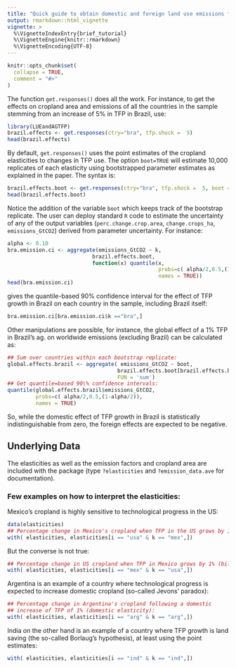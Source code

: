 ```yaml
---
title: "Quick guide to obtain domestic and foreign land use emissions from changes in domestic TFP"
output: rmarkdown::html_vignette
vignette: >
  %\VignetteIndexEntry{brief_tutorial}
  %\VignetteEngine{knitr::rmarkdown}
  %\VignetteEncoding{UTF-8}
---
```


```r
knitr::opts_chunk$set(
  collapse = TRUE,
  comment = "#>"
)
```
The function `get.responses()` does all the work. For instance, to get the  effects on cropland area and emissions of all the countries in the sample stemming from an increase of 5\% in TFP in Brazil, use:
```r
library(LUEandAGTFP)
brazil.effects <- get.responses(ctry="bra", tfp.shock =  5)
head(brazil.effects)
```
By default, `get.responses()` uses the point estimates of the cropland elasticities to changes in TFP use. The option `boot=TRUE` will estimate 10,000 replicates of each elasticity using bootstrapped parameter estimates as explained in the paper. The syntax is:
```r
brazil.effects.boot <- get.responses(ctry="bra", tfp.shock =  5, boot = TRUE)
head(brazil.effects.boot)
```
Notice the addition of the variable `boot` which keeps track of the bootstrap replicate. The user can deploy standard `R` code to estimate the uncertainty of any of the output variables (`perc.change.crop.area`, `change.crops_ha`, `emissions_GtCO2`) derived from parameter uncertainty. For instance:
```r
alpha <- 0.10
bra.emission.ci <- aggregate(emissions_GtCO2 ~ k,
                           brazil.effects.boot,
                           function(x) quantile(x,
                                                probs=c( alpha/2,0.5,(1-alpha/2)),
                                                names = TRUE))
head(bra.emission.ci)
```
gives the quantile-based 90\% confidence interval for the effect of TFP growth in Brazil on each country in the sample, including Brazil itself:
```r
bra.emission.ci[bra.emission.ci$k =="bra",]
```

Other manipulations are possible, for instance, the global effect of a 1\% TFP in Brazil's ag. on worldwide emissions (excluding Brazil) can be calculated as:
```r
## Sum over countries within each bootstrap replicate:
global.effects.brazil <- aggregate( emissions_GtCO2 ~ boot,
                                   brazil.effects.boot[brazil.effects.boot$k != 'bra'],
                                   FUN = 'sum')
## Get quantile=based 90\% confidence intervals:
quantile(global.effects.brazil$emissions_GtCO2,
         probs=c( alpha/2,0.5,(1-alpha/2)),
         names = TRUE)                                   
```
So, while the domestic effect of TFP growth in Brazil is
statistically indistinguishable from zero, the foreign effects are
expected to be negative.

## Underlying Data

The elasticities as well as the emission factors and cropland area are included with the package (type `?elasticities` and `?emission_data.ave` for documentation). 

### Few examples on how to interpret the elasticities:
 
Mexico's cropland is highly sensitive to technological progress in the US: 
```r
data(elasticities)
## Percentage change in Mexico's cropland when TFP in the US grows by 1% (bilateral elasticity):
with( elasticities, elasticities[i == "usa" & k == "mex",])
```
But the converse is not true:
```r
## Percentage change in US cropland when TFP in Mexico grows by 1% (bilateral elasticity)
with( elasticities, elasticities[i == "mex" & k == "usa",])
```
Argentina is an example of a country where technological progress is expected to increase domestic cropland (so-called Jevons' paradox):
```r
## Percentage change in Argentina's cropland following a domestic
## increase of TFP of 1% (domestic elasticity):
with( elasticities, elasticities[i == "arg" & k == "arg",])
```
India on the other hand is an example of a country where TFP growth is land saving (the so-called Borlaug's hypothesis), at least using the point estimates:
```r
with( elasticities, elasticities[i == "ind" & k == "ind",])
```
